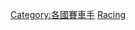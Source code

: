 {{Commons category|Racecar drivers from India}}

[[Category:各國賽車手|Category:各國賽車手]]
[[Category:印度動力運動人物|Racing]]